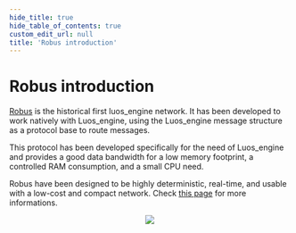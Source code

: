 ```yaml
---
hide_title: true
hide_table_of_contents: true
custom_edit_url: null
title: 'Robus introduction'
---
```



# Robus introduction

[Robus](https://github.com/Luos-io/luos_engine/tree/main/network/robus) is the historical first luos_engine network. It has been developed to work natively with Luos_engine, using the Luos_engine message structure as a protocol base to route messages.

This protocol has been developed specifically for the need of Luos_engine and provides a good data bandwidth for a low memory footprint, a controlled RAM consumption, and a small CPU need.

Robus have been designed to be highly deterministic, real-time, and usable with a low-cost and compact network. Check [this page](/docs/next/hardware-consideration/minimum-requirements) for more informations.

<div align="center">
  <Image src="/assets/images/NodeFlow.svg" darkSrc="/assets/images/NodeFlow-dark.svg" />
</div>

<ToolsCard data={dataJson} />
